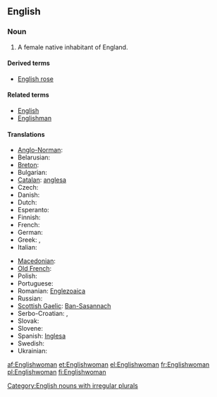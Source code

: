 ==English==

===Noun===
{{en-noun|Englishwomen}}

# A female native inhabitant of England.

====Derived terms====
* [[English rose]]

====Related terms====
* [[English]]
* [[Englishman]]

====Translations====
{{trans-top|a female native inhabitant of England}}
* [[Anglo-Norman]]: {{tø|xno|Engleise}}
* Belarusian: {{t|be|англійка|f|tr=anhlíjka|sc=Cyrl}}
* [[Breton]]: {{t+|br|Saozez|f|xs=Breton}}
* Bulgarian: {{t|bg|англичанка|f|tr=angličánka|sc=Cyrl}}
* [[Catalan]]: [[anglesa]] {{f}}
* Czech: {{t-|cs|Angličanka|f}}
* Danish: {{t-|da|englænderinde|c}}
* Dutch: {{t+|nl|Engelse|f}}
* Esperanto: {{t-|eo|Anglino|xs=Esperanto}}
* Finnish: {{t+|fi|englantilainen}} {{t+|fi|nainen}}
* French: {{t+|fr|Anglaise|f}}
* German: {{t+|de|Engländerin|f}}
* Greek: {{t|el|Αγγλίδα|f|tr=Anglída|sc=Grek}},  {{t|el|Εγγλέζα|f|tr=Engléza|sc=Grek}}
* Italian: {{t+|it|inglese|f}}
{{trans-mid}}
* [[Macedonian]]: {{t|mk|Англичанка|f|tr=Anglíčanka}}
* [[Old French]]: {{tø|fro|Angloise|f}}
* Polish: {{t+|pl|Angielka|f}}
* Portuguese: {{t+|pt|inglesa|f}}
* Romanian: [[Englezoaica]] {{f}}
* Russian: {{t|ru|англичанка |f|tr=angličánka|sc=Cyrl}}
* [[Scottish Gaelic]]: [[Ban-Sasannach]] {{f}}
* Serbo-Croatian: {{t|sh|Енглескиња|f}},  {{t|sh|Engleskinja|f}}
* Slovak: {{t|sk|Angličanka|f}}
* Slovene: {{t|sl|Engleskinja|f}}
* Spanish: [[Inglesa]] {{f}}
* Swedish: {{t+|sv|engelska|c}}
* Ukrainian: {{t|uk|англійка|f|tr=anhlíjka|sc=Cyrl}}
{{trans-bottom}}

[[Category:English nouns with irregular plurals]]

[[af:Englishwoman]]
[[et:Englishwoman]]
[[el:Englishwoman]]
[[fr:Englishwoman]]
[[pl:Englishwoman]]
[[fi:Englishwoman]]